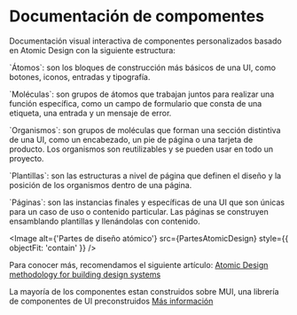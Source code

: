 
<Meta title="Principal/Presentación" />

# Documentación de compomentes

Documentación visual interactiva de componentes personalizados basado en Atomic Design con la siguiente estructura:

<p>
  `Átomos`: son los bloques de construcción más básicos de una UI, como botones,
  iconos, entradas y tipografía.
</p>

<p>
  `Moléculas`: son grupos de átomos que trabajan juntos para realizar una
  función específica, como un campo de formulario que consta de una etiqueta,
  una entrada y un mensaje de error.
</p>
<p>
  `Organismos`: son grupos de moléculas que forman una sección distintiva de una
  UI, como un encabezado, un pie de página o una tarjeta de producto. Los
  organismos son reutilizables y se pueden usar en todo un proyecto.
</p>
<p>
  `Plantillas`: son las estructuras a nivel de página que definen el diseño y la
  posición de los organismos dentro de una página.
</p>
<p>
  `Páginas`: son las instancias finales y específicas de una UI que son únicas
  para un caso de uso o contenido particular. Las páginas se construyen
  ensamblando plantillas y llenándolas con contenido.
</p>

<Image
  alt={'Partes de diseño atómico'}
  src={PartesAtomicDesign}
  style={{ objectFit: 'contain' }}
/>

Para conocer más, recomendamos el siguiente artículo: <a href="https://blog.kamathrohan.com/atomic-design-methodology-for-building-design-systems-f912cf714f53">Atomic Design methodology for building design systems</a>

La mayoría de los componentes estan construidos sobre MUI, una librería de componentes de UI preconstruidos <a href="https://mui.com/material-ui/getting-started/installation/">Más información</a>
